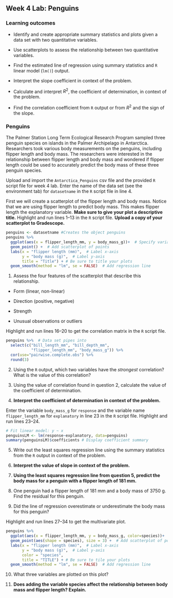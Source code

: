 ## Week 4 Lab:  Penguins

\setstretch{1}

### Learning outcomes

* Identify and create appropriate summary statistics and plots
  given a data set with two quantitative variables.
  
* Use scatterplots to assess the relationship between two quantitative variables.

* Find the estimated line of regression using summary statistics and `R` linear model (`lm()`) output.

* Interpret the slope coefficient in context of the problem.

* Calculate and interpret $R^2$, the coefficient of determination, in context of the problem.

* Find the correlation coefficient from `R` output or from $R^2$ and the sign of the slope.

### Penguins

The Palmer Station Long Term Ecological Research Program sampled three penguin species on islands in the Palmer Archipelago in Antarctica. Researchers took various body measurements on the penguins, including flipper length and body mass. The researchers were interested in the relationship between flipper length and body mass and wondered if flipper length could be used to accurately predict the body mass of these three penguin species. 

Upload and import the `Antarctica_Penguins` csv file and the provided `R` script file for week 4 lab. Enter the name of the data set (see the environment tab) for `datasetname` in the `R` script file in line 4.

First we will create a scatterplot of the flipper length and body mass.  Notice that we are using flipper length to predict body mass.  This makes flipper length the explanatory variable. **Make sure to give your plot a descriptive title.** Highlight and run lines 1--13 in the `R` script file.  **Upload a copy of your scatterplot to Gradescope.**

```r
penguins <- datasetname #Creates the object penguins
penguins %>%
  ggplot(aes(x = flipper_length_mm, y = body_mass_g))+  # Specify variables
  geom_point() +  # Add scatterplot of points
  labs(x = "flipper length (mm)",  # Label x-axis
       y = "body mass (g)",  # Label y-axis
       title = "Title") + # Be sure to title your plots
  geom_smooth(method = "lm", se = FALSE)  # Add regression line
```

1. Assess the four features of the scatterplot that describe this relationship.
\vspace{1mm}

* Form (linear, non-linear)

\vspace{.1in}

* Direction (positive, negative)

\vspace{.1in}

* Strength

\vspace{.1in}

* Unusual observations or outliers

\vspace{.1in}

Highlight and run lines 16--20 to get the correlation matrix in the `R` script file.

```r
penguins %>%  # Data set pipes into
  select(c("bill_length_mm", "bill_depth_mm", 
           "flipper_length_mm", "body_mass_g")) %>%
  cor(use="pairwise.complete.obs") %>%
  round(3)
```

2.  Using the `R` output, which two variables have the *strongest* correlation? What is the value of this correlation?

\vspace{0.5in}

3. Using the value of correlation found in question 2, calculate the value of the coefficient of determination.

\vspace{0.5in}

4. **Interpret the coefficient of determination in context of the problem.**

\vspace{1in}

Enter the variable `body_mass_g` for `response` and the variable name `flipper_length_mm` for `explanatory` in line 23 in the `R` script file.  Highlight and run lines 23--24.

```r
# Fit linear model: y ~ x
penguinsLM <- lm(response~explanatory, data=penguins)
summary(penguinsLM)$coefficients # Display coefficient summary
```

5.  Write out the least squares regression line using the summary statistics from the `R` output in context of the problem.

\vspace{.5in}

6. **Interpret the value of slope in context of the problem.**

\vspace{.8in}

7. **Using the least squares regression line from question 5, predict the body mass for a penguin with a flipper length of 181 mm.**

\vspace{.6in}

8. One penguin had a flipper length of 181 mm and a body mass of 3750 g. Find the residual for this penguin.

\vspace{.8in}

9.  Did the line of regression overestimate or underestimate the body mass for this penguin?

\vspace{0.5in}

Highlight and run lines 27--34 to get the multivariate plot.

```r
penguins %>%
  ggplot(aes(x = flipper_length_mm, y = body_mass_g, color=species))+  # Specify variables
  geom_point(aes(shape = species), size = 3) +  # Add scatterplot of points
  labs(x = "flipper length (mm)",  # Label x-axis
       y = "body mass (g)",  # Label y-axis
       color = "species",
       title = "TITLE") + # Be sure to tile your plots
  geom_smooth(method = "lm", se = FALSE)  # Add regression line
```

10.  What three variables are plotted on this plot?

\vspace{0.3in}


11. **Does adding the variable species affect the relationship between body mass and flipper length? Explain.**

\newpage

